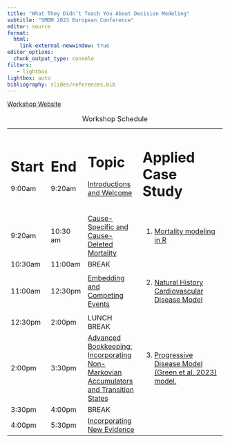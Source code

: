 ```yaml
---
title: "What They Didn’t Teach You About Decision Modeling"
subtitle: "SMDM 2023 European Conference"
editor: source
format: 
  html:
    link-external-newwindow: true
editor_options: 
  chunk_output_type: console
filters:
   - lightbox
lightbox: auto
bibliography: slides/references.bib
---
```


[Workshop Website](https://graveja0.github.io/SMDM-Europe-2023/)

<!-- # To Do -->

<!-- - Work on Lec 0  -->
<!--     - make sure to include a web survey for email addressses to add to posit cloud -->
<!-- - Lec 3 already is jam packed; lets punt on tunnel states -->
<!-- - Need learning objectives at top of every lecture and case study -->
<!-- - Solve for PSA parameters given mean and SD -->
<!-- - Look over 1st, 2nd and 3rd case study -->
<!--     - Add in msm based method if possible?  -->
<!-- - Create brief Learnr for PSA solver and copula-based sampling -->
<!-- - add in useful links to website -->
<!-- - get rid of blog -->
<!-- - Add cycle adjustment (with alt_simp+1) to life expectancy calculations. See the case study for example. -->
<!-- - Change the discount rate in the monthly time step too! -->
<!-- - Receiving bucket for tunnel states that are purely accounting exercises.  -->



+----------+----------+----------------------------------------------------------------------------------------------------------------------------+---------------------------------------------------------------------------------------------------------------------------------+----------+
| # Start  | # End    | # Topic                                                                                                                    | # Applied Case Study                                                                                                            |          |
|          |          |                                                                                                                            |                                                                                                                                 |          |
| 9:00am   | 9:20am   | [Introductions and Welcome](slides/00_welcome-and-intros.qmd)                                                              |                                                                                                                                 |          |
+----------+----------+----------------------------------------------------------------------------------------------------------------------------+---------------------------------------------------------------------------------------------------------------------------------+----------+
|          |          |                                                                                                                            |                                                                                                                                 |          |
+----------+----------+----------------------------------------------------------------------------------------------------------------------------+---------------------------------------------------------------------------------------------------------------------------------+----------+
| 9:20am   | 10:30 am | [Cause-Specific and Cause-Deleted Mortality](slides/01_mortality.qmd)                                                      | 1.  [Mortality modeling in R](https://graves-vanderbilt.shinyapps.io/1-mortality-modeling/)                              
|          |          |                                                                                                                            | 
+----------+----------+----------------------------------------------------------------------------------------------------------------------------+---------------------------------------------------------------------------------------------------------------------------------+----------+
| 10:30am  | 11:00am  | BREAK                                                                                                                      |                                                                                                                                 |          |
+----------+----------+----------------------------------------------------------------------------------------------------------------------------+---------------------------------------------------------------------------------------------------------------------------------+----------+
| 11:00am  | 12:30pm  | [Embedding and Competing Events](slides/02_competing-events.qmd)                                                           | 2.  [Natural History Cardiovascular Disease Model](https://graves-vanderbilt.shinyapps.io/3_cvd-model/)                         |          |
+----------+----------+----------------------------------------------------------------------------------------------------------------------------+---------------------------------------------------------------------------------------------------------------------------------+----------+
| 12:30pm  | 2:00pm   | LUNCH BREAK                                                                                                                |                                                                                                                                 |          |
+----------+----------+----------------------------------------------------------------------------------------------------------------------------+---------------------------------------------------------------------------------------------------------------------------------+----------+
| 2:00pm   | 3:30pm   | [Advanced Bookkeeping: Incorporating Non-Markovian Accumulators and Transition States](slides/03_advanced-bookkeeping.qmd) | 3.  [Progressive Disease Model (Green et al. 2023) model.](https://client.login.posit.cloud/oauth/login?show_auth=0&show_login=1)            |
+----------+----------+----------------------------------------------------------------------------------------------------------------------------+---------------------------------------------------------------------------------------------------------------------------------+----------+
| 3:30pm   | 4:00pm   | BREAK                                                                                                                      |                                                                                                                                 |          |
+----------+----------+----------------------------------------------------------------------------------------------------------------------------+---------------------------------------------------------------------------------------------------------------------------------+----------+
| 4:00pm   | 5:30pm   | [Incorporating New Evidence](slides/04_incorporating-new-evidence-and-uncertainty.qmd)                                     |       
+----------+----------+----------------------------------------------------------------------------------------------------------------------------+---------------------------------------------------------------------------------------------------------------------------------+----------+

: Workshop Schedule
